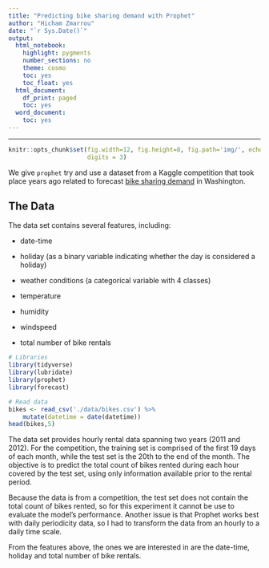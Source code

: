 ---
title: "Predicting bike sharing demand with Prophet"
author: "Hicham Zmarrou"
date: "`r Sys.Date()`"
output:
  html_notebook:
    highlight: pygments
    number_sections: no
    theme: cosmo
    toc: yes
    toc_float: yes
  html_document:
    df_print: paged
    toc: yes
  word_document:
    toc: yes
---
___________________________________________________________________________________________________________



```{r global_options, include=FALSE}
knitr::opts_chunk$set(fig.width=12, fig.height=8, fig.path='img/', echo=TRUE, warning=FALSE, message=FALSE,
                      digits = 3)
```


We give `prophet` try and  use a dataset from a Kaggle competition that took place years ago related to forecast [bike sharing demand](https://www.kaggle.com/c/bike-sharing-demand) in Washington.



## The Data
The data set contains several features, including:

* date-time

* holiday (as a binary variable indicating whether the day is considered a holiday)

* weather conditions (a categorical variable with 4 classes)

* temperature

* humidity

* windspeed

* total number of bike rentals

```{r}
# Libraries
library(tidyverse)
library(lubridate)
library(prophet)
library(forecast)

# Read data
bikes <- read_csv('./data/bikes.csv') %>%
    mutate(datetime = date(datetime))
head(bikes,5)
```




The data set provides hourly rental data spanning two years (2011 and 2012). For the competition, the training set is comprised of the first 19 days of each month, while the test set is the 20th to the end of the month. The objective is to predict the total count of bikes rented during each hour covered by the test set, using only information available prior to the rental period.

Because the data is from a competition, the test set does not contain the total count of bikes rented, so for this experiment it cannot be use to evaluate the model's performance. Another issue is that Prophet works best with daily periodicity data, so I had to transform the data from an hourly to a daily time scale.

From the features above, the ones we are interested in are the date-time, holiday and total number of bike rentals.





